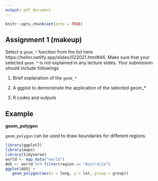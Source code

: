 ```yaml
---
output: pdf_document
---
```


```r
knitr::opts_chunk$set(echo = TRUE)
```

## Assignment 1 (makeup)

Select a `geom_*` function from the list here https://hellor.netlify.app/slides/l122021.html#46. Make sure that your selected `geom_*` is not explained in any lecture slides. Your submission should include followings

1. Brief explanation of the `geom_*`

2. A ggplot to  demonstrate the application of the selected geom_*

3. R codes and outputs

## Example

**geom_polygon**

`geom_polygon` can be used to draw boundaries for different regions.

```r
library(ggplot2)
library(maps)
library(tidyverse)
world <- map_data("world")
AUS <- world %>% filter(region == "Australia")
ggplot(AUS) + 
   geom_polygon(aes(x = long, y = lat, group = group))
```
